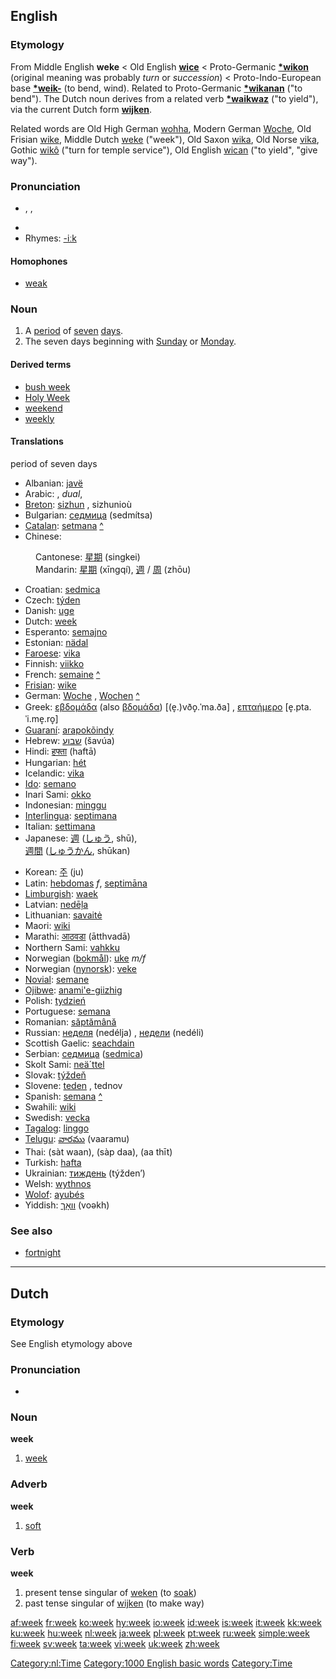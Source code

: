 ==English==
{{rank|German|seven|notice|week|778|week|stone|tree|cost}}
===Etymology===
From Middle English '''weke''' < Old English '''[[wice]]''' < Proto-Germanic '''[[*wikon]]''' (original meaning was probably ''turn'' or ''succession'') < Proto-Indo-European base '''[[*weik-]]''' (to bend, wind). Related to Proto-Germanic '''[[*wikanan]]''' ("to bend"). The Dutch noun derives from a related verb '''[[*waikwaz]]''' ("to yield"), via the current Dutch form '''[[wijken]]'''.

Related words are Old High German [[wohha]], Modern German [[Woche]], Old Frisian [[wike]], Middle Dutch [[weke]] ("week"), Old Saxon [[wika]], Old Norse [[vika]], Gothic [[wikô]] ("turn for temple service"), Old English [[wican]] ("to yield", "give way").

===Pronunciation===
*{{AHD|wēk}}, {{IPA|/wiːk/}}, {{SAMPA|/wi:k/}}
*{{audio|en-us-week.ogg|Audio (US)}}
*Rhymes: [[Rhymes:English:-iːk|-iːk]]

====Homophones====
*[[weak]]

===Noun===
{{en-noun}}

# A [[period]] of [[seven]] [[day]]s.
# The seven days beginning with [[Sunday]] or [[Monday]].

====Derived terms====
*[[bush week]]
*[[Holy Week]]
*[[weekend]]
*[[weekly]]

====Translations====
;period of seven days
{{top}}
*Albanian: [[javë]] {{f}}
*Arabic: {{ARchar|[[اسبوع|أُسْبُوع]]}} {{Unicode|(’usbúːaʕ)}} {{m}}, {{ARchar|[[اسبوعان|أُسْبُوعَان]]}} {{Unicode|(’usbuʕ‘áːn)}} ''dual'', {{ARchar|[[اسابيع|أسَابِيع]]}} {{Unicode|(’asabíːʕ)}} {{p}}
*[[Breton]]: [[sizhun]] {{f}}, sizhunioù {{p}}
*Bulgarian: [[седмица]] (sedmítsa) {{f}}
*[[Catalan]]: [[setmana]] {{f}} [[:ca:setmana|^]] 
*Chinese:
:Cantonese: [[星期]] (singkei)
:Mandarin: [[星期]] (xīngqí), [[週]] / [[周]] (zhōu)
*Croatian: [[sedmica]] {{f}}
*Czech: [[týden]] {{m}}
*Danish: [[uge]]
*Dutch: [[week#Dutch|week]] {{f}}
*Esperanto: [[semajno]]
*Estonian: [[nädal]]
*[[Faroese]]: [[vika]] {{f}}
*Finnish: [[viikko]]
*French: [[semaine]] {{f}} [[:fr:semaine|^]]
*[[Frisian]]: [[wike]]
*German: [[Woche]] {{f}}, [[Wochen]] {{p}} [[:de:Woche|^]]
*Greek: [[εβδομάδα]] (also [[βδομάδα]]) [(e̞.)vðo̞.ˈma.ða] {{f}}, [[επταήμερο]] [e̞.pta.ˈi.me̞.ro̞] {{n}}
*[[Guaraní]]: [[arapokõindy]]
*Hebrew: [[שבוע]] (šavúa) {{m}}
*Hindi: [[हफ्ता]] (haftā)
*Hungarian: [[hét]]
*Icelandic: [[vika]] {{f}}
*[[Ido]]: [[semano]]
*Inari Sami: [[okko]]
*Indonesian: [[minggu]]
*[[Interlingua]]: [[septimana]]
*Italian: [[settimana]] {{f}}
*Japanese: [[週]] ([[しゅう]], shū),<br> [[週間]] ([[しゅうかん]], shūkan)
{{mid}}
*Korean: [[주]] (ju)
*Latin: [[hebdomas]] ''f'', [[septimana|septimāna]] {{f}}
*[[Limburgish]]: [[waek]]
*Latvian: [[nedēļa]] {{f}}
*Lithuanian: [[savaitė]] {{f}}
*Maori: [[wiki]]
*Marathi: [[आठवडा]] (ātthvadā)
*Northern Sami: [[vahkku]]
*Norwegian ([[bokmål]]): [[uke]] ''m/f''
*Norwegian ([[nynorsk]]): [[veke]] {{f}}
*[[Novial]]: [[semane]]
*[[Ojibwe]]: [[anami'e-giizhig]]
*Polish: [[tydzień]] {{m}}
*Portuguese: [[semana]] {{f}}
*Romanian: [[săptămână]] {{f}}
*Russian: [[неделя]] (nedélja) {{f}}, [[недели]] (nedéli) {{p}}
*Scottish Gaelic: [[seachdain]] {{f}}
*Serbian: [[седмица]] ([[sedmica]]) {{f}}
*Skolt Sami: [[neä´ttel]]
*Slovak: [[týždeň]] {{m}}
*Slovene: [[teden]] {{m}}, tednov {{p}}
*Spanish: [[semana]] {{f}} [[:es:semana|^]] 
*Swahili: [[wiki]]
*Swedish: [[vecka]] {{c}}
*[[Tagalog]]: [[linggo]]
*[[Telugu]]: [[వారము]] (vaaramu)
*Thai: {{THchar|[[สัตวาร]]}} (sàt waan), {{THchar|[[สัปดาห์]]}} (sàp daa), {{THchar|[[อาทิตย์]]}} (aa thīt)
*Turkish: [[hafta]]
*Ukrainian: [[тиждень]] (týžden’) {{m}}
*Welsh: [[wythnos]]
*[[Wolof]]: [[ayubés]]
*Yiddish: [[וואך|וואָך]] (voəkh)
{{bottom}}

===See also===
*[[fortnight]]

----

==Dutch==

===Etymology===
See English etymology above

===Pronunciation===
*{{IPA|/weIk/}}

===Noun===
'''week''' {{f}}

# [[#English|week]]

===Adverb===
'''week'''

# [[soft]]

===Verb===
'''week'''
# present tense singular of [[weken]] (to [[soak]])
# past tense singular of [[wijken]] (to make way)

[[Category:nl:Time]]
[[Category:1000 English basic words]]
[[Category:Time]]

[[af:week]]
[[fr:week]]
[[ko:week]]
[[hy:week]]
[[io:week]]
[[id:week]]
[[is:week]]
[[it:week]]
[[kk:week]]
[[ku:week]]
[[hu:week]]
[[nl:week]]
[[ja:week]]
[[pl:week]]
[[pt:week]]
[[ru:week]]
[[simple:week]]
[[fi:week]]
[[sv:week]]
[[ta:week]]
[[vi:week]]
[[uk:week]]
[[zh:week]]
